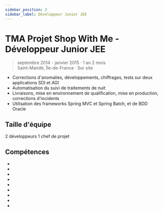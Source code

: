 ```yaml
---
sidebar_position: 2
sidebar_label: Développeur Junior JEE
---
```


# TMA Projet Shop With Me - Développeur Junior JEE

> septembre 2014 - janvier 2015 · 1 an 2 mois
> \
> Saint-Mandé, Île-de-France · Sur site

- Corrections d'anomalies, développements, chiffrages, tests sur deux applications SDI et AGI
- Automatisation du suivi de traitements de nuit
- Livraisons, mise en environnement de qualification, mise en production, corrections d'incidents
- Utilisation des frameworks Spring MVC et Spring Batch, et de BDD Oracle

## Taille d'équipe

2 développeurs
1 chef de projet

## Compétences

- <Skill name="JAVA 6" highlight={true} />
- <Skill name="SQL" highlight={true} />
- <Skill name="Oracle Database" highlight={true} />
- <Skill name="JavaScript" highlight={true} />
- <Skill name="Eclipse" />
- <Skill name="SVN" />
- <Skill name="jQuery" />
- <Skill name="Git" />
- <Skill name="JEE" />
